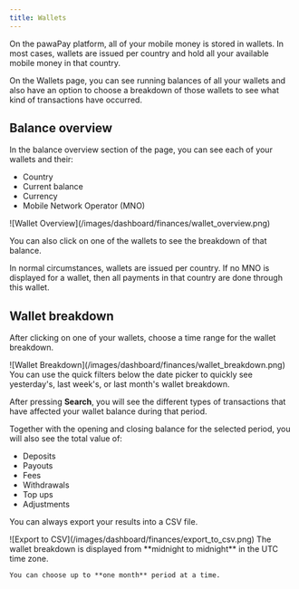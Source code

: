 ```yaml
---
title: Wallets
---
```


On the pawaPay platform, all of your mobile money is stored in wallets. In most cases, wallets are issued per country and hold all your available mobile money in that country.

On the Wallets page, you can see running balances of all your wallets and also have an option to choose a breakdown of those wallets to see what kind of transactions have occurred.

## Balance overview

In the balance overview section of the page, you can see each of your wallets and their:
- Country
- Current balance
- Currency
- Mobile Network Operator (MNO)

<Frame>
    ![Wallet Overview](/images/dashboard/finances/wallet_overview.png)
</Frame>

You can also click on one of the wallets to see the breakdown of that balance.

<Info>  
    In normal circumstances, wallets are issued per country. 
    If no MNO is displayed for a wallet, then all payments in that country are done through this wallet.
</Info>

## Wallet breakdown

After clicking on one of your wallets, choose a time range for the wallet breakdown.

<Frame>
    ![Wallet Breakdown](/images/dashboard/finances/wallet_breakdown.png)
</Frame>

<Tip>
    You can use the quick filters below the date picker to quickly see yesterday's, last week's, or last month's wallet breakdown.
</Tip>

After pressing **Search**, you will see the different types of transactions that have affected your wallet balance during that period.

Together with the opening and closing balance for the selected period, you will also see the total value of:
- Deposits
- Payouts
- Fees
- Withdrawals
- Top ups
- Adjustments

You can always export your results into a CSV file.

<Frame>
    ![Export to CSV](/images/dashboard/finances/export_to_csv.png)
</Frame>

<Info>
    The wallet breakdown is displayed from **midnight to midnight** in the UTC time zone.
    
    You can choose up to **one month** period at a time.
</Info>